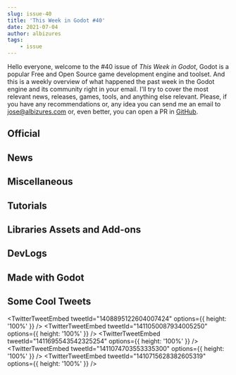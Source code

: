 ```yaml
---
slug: issue-40
title: 'This Week in Godot #40'
date: 2021-07-04
author: albizures
tags:
	- issue
---
```



Hello everyone, welcome to the #40 issue of _This Week in Godot_, Godot is a popular Free and Open Source game development engine and toolset. And this is a weekly overview of what happened the past week in the Godot engine and its community right in your email. I'll try to cover the most relevant news, releases, games, tools, and anything else relevant. Please, if you have any recommendations or, any idea you can send me an email to jose@albizures.com or, even better, you can open a PR in [GitHub](https://github.com/albizures/ThisWeekInGodot).

## Official

<Card
	author="Godot Engine"
	link="https://youtu.be/CrOI5HUAPCg"
	section="Official"
	label="GodotCon Online July 2021"
	description="Welcome to the July 2021 edition of GodotCon Online!"
	publisher="YouTube"
	icon="https://www.youtube.com/s/desktop/35e75ccf/img/favicon_144x144.png"
	cover="https://i.ytimg.com/vi/CrOI5HUAPCg/hqdefault.jpg"
	date="2021-07-03T00:00:00.000Z"
/>

<Card
	author="Godot Engine"
	link="https://godotengine.org/article/godot-web-progress-report-9"
	section="Official"
	label="Godot Web progress report #9: Godot Scripts <-> JavaScript Interface"
	description="No need to “eval”! A whole new interface to interact with JavaScript from Godot Scripts in Web exports, and a new API to prompt the user to download a file generated by Godot."
	publisher="Godot Engine"
	icon="https://godotengine.org/themes/godotengine/assets/favicon.png"
	cover="https://godotengine.org/storage/app/uploads/public/60c/dfe/795/60cdfe7956fca023522866.png"
	date="2021-06-30T09:00:00.000Z"
/>

<Card
	author="Godot Engine"
	link="https://godotengine.org/article/godot-xr-progress-update-june-2021"
	section="Official"
	label="Godot XR progress update June 2021"
	description="June 2021 update of the recent work done in relation to XR support in Godot."
	publisher="Godot Engine"
	icon="https://godotengine.org/themes/godotengine/assets/favicon.png"
	cover="https://godotengine.org/storage/app/uploads/public/60e/169/1fa/60e1691fab28c135981956.jpg"
	date="2021-07-04T09:00:00.000Z"
/>

<Card
	author="Godot Engine"
	link="https://youtu.be/g35xbKWF3ZQ"
	section="Official"
	label="Godot Live Q&A with engine developers – July 2021"
	description="July 2021’s live Q&A with core developers of Godot Engine!Tune in to a chat with core developers answering questions from Patreon supporters and from the liv..."
	publisher="YouTube"
	icon="https://www.youtube.com/s/desktop/35e75ccf/img/favicon_144x144.png"
	cover="https://i.ytimg.com/vi/g35xbKWF3ZQ/maxresdefault_live.jpg"
	date="2021-07-02T00:00:00.000Z"
/>

## News

<Card
	author="Gamefromscratch"
	link="https://youtu.be/urIwgvBec_o"
	section="News"
	label="GDScript 2.0 in Godot 4 -- What’s New?"
	description="Today we are checking out the new language features in GDScript 2.0, coming in the upcoming Godot 4 release... the one we are all waiting for."
	publisher="YouTube"
	icon="https://www.youtube.com/s/desktop/35e75ccf/img/favicon_144x144.png"
	cover="https://i.ytimg.com/vi/urIwgvBec_o/maxresdefault.jpg"
	date="2021-06-29T00:00:00.000Z"
/>

## Miscellaneous

<Card
	author="Chaff Dev"
	link="https://youtu.be/6AKPTrfJQFM"
	section="Miscellaneous"
	label="Lessons From My First Game Jam"
	description="This was my first time participating in my first Game Jam and I wanted to go over my experience and some of the lessons I learned from it."
	publisher="YouTube"
	icon="https://www.youtube.com/s/desktop/35e75ccf/img/favicon_144x144.png"
	cover="https://i.ytimg.com/vi/6AKPTrfJQFM/maxresdefault.jpg"
	date="2021-07-02T00:00:00.000Z"
/>

<Card
	author="MrEliptik"
	link="https://youtu.be/1VObniEyA3Q"
	section="Miscellaneous"
	label="3 services for online leaderboards in Godot"
	description="In this video I’m presenting you three services to create online leaderboards in Godot!"
	publisher="YouTube"
	icon="https://www.youtube.com/s/desktop/35e75ccf/img/favicon_144x144.png"
	cover="https://i.ytimg.com/vi/1VObniEyA3Q/maxresdefault.jpg"
	date="2021-07-01T00:00:00.000Z"
/>

<Card
	author="Red Alpha"
	link="https://youtu.be/G15QImzvj0U"
	section="Miscellaneous"
	label="Making a sliding card UI Godot"
	description="Just a simple UI which slide a card based on the pressed button direction."
	publisher="YouTube"
	icon="https://www.youtube.com/s/desktop/35e75ccf/img/favicon_144x144.png"
	cover="https://i.ytimg.com/vi/G15QImzvj0U/maxresdefault.jpg"
	date="2021-06-30T00:00:00.000Z"
/>

<Card
	author="CodingKaiju"
	link="https://youtu.be/u9QxJZTYky8"
	section="Miscellaneous"
	label="Wind Forces on SoftBodies & Jiggle Physics in Godot"
	description=""
	publisher="YouTube"
	icon="https://www.youtube.com/s/desktop/35e75ccf/img/favicon_144x144.png"
	cover="https://i.ytimg.com/vi/u9QxJZTYky8/maxresdefault.jpg"
	date="2021-06-30T00:00:00.000Z"
/>

## Tutorials

<Card
	author="Jon Topielski"
	link="https://youtu.be/_Z5eg9UvLRw"
	section="Tutorials"
	label="Stacked Sprites in Godot"
	description="Learn how to create stacked sprites in Godot to create a “fake 3d” look.To create sliced sprites, you can use Goxel or MagicaVoxel to create a voxel and then..."
	publisher="YouTube"
	icon="https://www.youtube.com/s/desktop/35e75ccf/img/favicon_144x144.png"
	cover="https://i.ytimg.com/vi/_Z5eg9UvLRw/maxresdefault.jpg"
	date="2021-07-02T00:00:00.000Z"
/>

<Card
	author="Juliano Petini"
	link="https://youtu.be/k7pJ6R9B0EU"
	section="Tutorials"
	label="Primeiros Passos na Godot #2 - Inserindo Sprite sheet 4 direções no player"
	description=""
	publisher="YouTube"
	icon="https://www.youtube.com/s/desktop/35e75ccf/img/favicon_144x144.png"
	cover="https://i.ytimg.com/vi/k7pJ6R9B0EU/hqdefault.jpg"
	date="2021-07-02T00:00:00.000Z"
/>

<Card
	author="John Ivess"
	link="https://youtu.be/18huW14dAYo"
	section="Tutorials"
	label="Soundtrack Player IN 5 MINUTES | Godot Tutorials"
	description="Having soundtracks in your game is crucial. Making a convenient system to play them is not less important."
	publisher="YouTube"
	icon="https://www.youtube.com/s/desktop/35e75ccf/img/favicon_144x144.png"
	cover="https://i.ytimg.com/vi/18huW14dAYo/hqdefault.jpg"
	date="2021-07-02T00:00:00.000Z"
/>

<Card
	author="Mean Gene Hacks"
	link="https://youtu.be/LeElQwgcqsA"
	section="Tutorials"
	label="Third Person Controller in C# | Godot 3.3+"
	description="Learn how to make a Third Person controller with C# in Godot. This controller supports smooth movements, jumping, camera collisions and shooting. It has edit..."
	publisher="YouTube"
	icon="https://www.youtube.com/s/desktop/35e75ccf/img/favicon_144x144.png"
	cover="https://i.ytimg.com/vi/LeElQwgcqsA/maxresdefault.jpg"
	date="2021-07-01T00:00:00.000Z"
/>

<Card
	author="Blender Lets Play!"
	link="https://youtu.be/-N5ETg6cBu0"
	section="Tutorials"
	label="Godot 3.3 Android Development Setup"
	description="Set up Godot 3.3 for making games on android.We cover configuring one-click deploy; installing Android Development studio; and Android Exports.Video Links:ht..."
	publisher="YouTube"
	icon="https://www.youtube.com/s/desktop/35e75ccf/img/favicon_144x144.png"
	cover="https://i.ytimg.com/vi/-N5ETg6cBu0/hqdefault.jpg"
	date="2021-06-27T00:00:00.000Z"
/>

<Card
	author="Davies dev"
	link="https://youtu.be/-ECyrDIgvTQ"
	section="Tutorials"
	label="How to make a top-down shooter in godot"
	description=""
	publisher="YouTube"
	icon="https://www.youtube.com/s/desktop/35e75ccf/img/favicon_144x144.png"
	cover="https://i.ytimg.com/vi/-ECyrDIgvTQ/maxresdefault.jpg"
	date="2021-06-29T00:00:00.000Z"
/>

<Card
	author="ByteSeb"
	link="https://youtu.be/E1ESf1EWqsk"
	section="Tutorials"
	label="Character Customization Tutorial for Godot #3: Random NPC Generation"
	description="Today, I will teach you how to achieve a basic random NPC generation based on the customization system that we have made through the series.“A platformer in ..."
	publisher="YouTube"
	icon="https://www.youtube.com/s/desktop/35e75ccf/img/favicon_144.png"
	cover="https://i.ytimg.com/vi/E1ESf1EWqsk/maxresdefault.jpg"
	date="2021-06-29T00:00:00.000Z"
/>

<Card
	author="David Snopek"
	link="https://www.snopekgames.com/tutorial/2021/how-use-webrtc-godot-nakama-signalling-server"
	section="Tutorials"
	label="How to use WebRTC in Godot... with Nakama as the signalling server!"
	description="WebRTC is a great peer-to-peer networking protocol for games"
	publisher="Snopek Games"
	icon="https://godotengine.org/themes/godotengine/assets/favicon.png"
	cover="https://www.snopekgames.com/sites/default/files/styles/panopoly_images_quarter_3x/public/2021-06/webrtc_nakama_logo_card.png?itok=foLLYisa"
	date="2021-06-29T00:00:00.000Z"
/>

<Card
	author="Ville Mäntylä"
	link="https://youtu.be/arVAHRIZioY"
	section="Tutorials"
	label="Analog Stick Movement for Controllers - Godot Tutorial"
	description="Left analog stick movement for controllers. How to get a nice round feeling instead of a square deadzone."
	publisher="YouTube"
	icon="https://www.youtube.com/s/desktop/35e75ccf/img/favicon_144x144.png"
	cover="https://i.ytimg.com/vi/arVAHRIZioY/maxresdefault.jpg"
	date="2021-06-27T00:00:00.000Z"
/>

<Card
	author="RobThePole"
	link="https://youtu.be/3bGuOd96PuE"
	section="Tutorials"
	label="Godot Platformer Tutorial Episode 10"
	description="Video series in which I will cover the basics of creating a platformer game.In this video are going to setup the coin to use the basePick node we created and..."
	publisher="YouTube"
	icon="https://www.youtube.com/s/desktop/35e75ccf/img/favicon_144x144.png"
	cover="https://i.ytimg.com/vi/3bGuOd96PuE/maxresdefault.jpg"
	date="2021-06-27T00:00:00.000Z"
/>

<Card
	author="Gawe Game"
	link="https://youtu.be/_tRDyDP2XuE"
	section="Tutorials"
	label="GUI penghitung koin yang diambil - Bagian #14: Gawe Game Platformer 2D"
	description="Video ke-14 dari seri tutorial pembuatan game platformer 2D dengan Godot."
	publisher="YouTube"
	icon="https://www.youtube.com/s/desktop/35e75ccf/img/favicon_144x144.png"
	cover="https://i.ytimg.com/vi/_tRDyDP2XuE/hqdefault.jpg"
	date="2021-06-26T00:00:00.000Z"
/>

<Card
	author="PlayWithFurcifer"
	link="https://youtu.be/13V_5xpZgt4"
	section="Tutorials"
	label="EASY Black Hole (also contains a shockwave) | Godot Engine Tutorial"
	description="Learn how to create and customize a black hole shader in Godot. It just looks so cool!"
	publisher="YouTube"
	icon="https://www.youtube.com/s/desktop/35e75ccf/img/favicon_144x144.png"
	cover="https://i.ytimg.com/vi/13V_5xpZgt4/hqdefault.jpg"
	date="2021-06-27T00:00:00.000Z"
/>

## Libraries Assets and Add-ons

<Card
	author="pend00"
	link="https://godotshaders.com/shader/energy-beams/"
	section="Libraries Assets and Add-ons"
	label="Energy Beams"
	description="A versatile shader to make energy beams or lasers."
	publisher="Godot Shaders"
	icon="https://godotshaders.com/wp-content/uploads/2021/01/favicon.png"
	cover="http://godotshaders.com/wp-content/uploads/2021/01/energybeams.jpg"
	date="2021-07-02T23:07:03.000Z"
/>

<Card
	author="Perfoon"
	link="https://godotengine.org/asset-library/asset/976"
	section="Libraries Assets and Add-ons"
	label="Multirun"
	description="Multirun allows starting multiple game instances at once."
	publisher="Godot Asset Library"
	icon="https://godotengine.org/themes/godotengine/assets/favicon.png"
	cover="https://github.com/perfoon/Multirun/raw/main/screenshots/MultirunIcon.png"
	date="2021-07-04"
/>

<Card
	author="arlez80"
	link="https://godotshaders.com/shader/smoke-shader/"
	section="Libraries Assets and Add-ons"
	label="Smoke Shader"
	description="A (Billboard) Smoke Shader."
	publisher="Godot Shaders"
	icon="https://godotshaders.com/wp-content/uploads/2021/01/favicon.png"
	cover="https://godotshaders.com/wp-content/uploads/2021/01/kemuri.png"
	date="2021-07-01T11:33:17.000Z"
/>

<Card
	author="hgouveia"
	link="https://godotshaders.com/shader/toon-water-shader/"
	section="Libraries Assets and Add-ons"
	label="Toon Water Shader"
	description="This is a port from the original unity shader"
	publisher="Godot Shaders"
	icon="https://godotshaders.com/wp-content/uploads/2021/01/favicon.png"
	cover="http://godotshaders.com/wp-content/uploads/2021/01/preview-1.jpg"
	date="2021-06-30T16:32:58.000Z"
/>

<Card
	author="Hei"
	link="https://godotshaders.com/shader/texture-population-using-texture/"
	section="Libraries Assets and Add-ons"
	label="Texture population using Texture"
	description="Have you ever wanted to play Bad Apple using only godot icons? Well look no more."
	publisher="Godot Shaders"
	icon="https://godotshaders.com/wp-content/uploads/2021/01/favicon.png"
	cover="http://godotshaders.com/wp-content/uploads/2021/01/TouhouImage.png"
	date="2021-06-27T22:04:23.000Z"
/>

<Card
	author="Mux213"
	link="https://godotengine.org/asset-library/asset/986"
	section="Libraries Assets and Add-ons"
	label="OpenXR Plugin"
	description="This plugin adds OpenXR support to Godot."
	publisher="Godot Asset Library"
	icon="https://godotengine.org/themes/godotengine/assets/favicon.png"
	cover="https://github.com/GodotVR/godot_openxr/raw/master/demo/addons/godot-openxr/icon.png"
	date="2021-06-29"
/>

<Card
	author="veloc1"
	link="https://godotshaders.com/shader/sprite-perspective-correection/"
	section="Libraries Assets and Add-ons"
	label="Sprite Perspective Correection"
	description="Add some depth with fake z-coordinate to 2d game."
	publisher="Godot Shaders"
	icon="https://godotshaders.com/wp-content/uploads/2021/01/favicon.png"
	cover="https://godotshaders.com/wp-content/uploads/2021/01/Sprite-0001.png"
	date="2021-06-29T20:25:07.000Z"
/>

<Card
	author="mavcito"
	link="https://godotengine.org/asset-library/asset/473"
	section="Libraries Assets and Add-ons"
	label="Godot Touch Input Manager"
	description="Godot Touch Input Manager (GDTIM) is a script to handle touch input."
	publisher="Godot Asset Library"
	icon="https://godotengine.org/themes/godotengine/assets/favicon.png"
	cover="https://i.imgur.com/U0zmqj3.png"
	date="2021-07-04"
/>

## DevLogs

<Card
	author="xen"
	link="https://youtu.be/jX8E-Grx39g"
	section="DevLogs"
	label="Making a level editor for my game - Chemistry puzzle game devlog #1"
	description="doing a big ole puzzle game in godot yessir miller"
	publisher="YouTube"
	icon="https://www.youtube.com/s/desktop/35e75ccf/img/favicon_144x144.png"
	cover="https://i.ytimg.com/vi/jX8E-Grx39g/hqdefault.jpg"
	date="2021-07-03T00:00:00.000Z"
/>

<Card
	author="Jimmy"
	link="https://youtu.be/AEff6XTvo8M"
	section="DevLogs"
	label="Making a Boss Rush Game where the Player has multiple Phases - Devlog"
	description="Yea epic boss fight time"
	publisher="YouTube"
	icon="https://www.youtube.com/s/desktop/35e75ccf/img/favicon_144x144.png"
	cover="https://i.ytimg.com/vi/AEff6XTvo8M/maxresdefault.jpg"
	date="2021-07-01T00:00:00.000Z"
/>

<Card
	author="Kasper Frandsen"
	link="https://youtu.be/7Rq0LehSFiE"
	section="DevLogs"
	label="How Good Can I Make Godot Look - Desert"
	description="I hope this will be the first in a series of 3D test scenes to test mine and Godot's graphical capabilities."
	publisher="YouTube"
	icon="https://www.youtube.com/s/desktop/35e75ccf/img/favicon_144x144.png"
	cover="https://i.ytimg.com/vi/7Rq0LehSFiE/maxresdefault.jpg"
	date="2021-07-01T00:00:00.000Z"
/>

<Card
	author="yourgeekeric"
	link="https://youtu.be/Fjl9MuBHXnE"
	section="DevLogs"
	label="Adding New Slimes! for my Tower Defense Game | Stop The Slimes Devlog"
	description="This week I released a demo for my tower defense game Stop The Slimes on Itch.io!"
	publisher="YouTube"
	icon="https://www.youtube.com/s/desktop/35e75ccf/img/favicon_144x144.png"
	cover="https://i.ytimg.com/vi/Fjl9MuBHXnE/maxresdefault.jpg"
	date="2021-07-01T00:00:00.000Z"
/>

<Card
	author="Ivy Sly"
	link="https://youtu.be/6SvQ-T9-BXM"
	section="DevLogs"
	label="Rocket Sword Game devlog #1 (Godot Engine)"
	description=""
	publisher="YouTube"
	icon="https://www.youtube.com/s/desktop/35e75ccf/img/favicon_144x144.png"
	cover="https://i.ytimg.com/vi/6SvQ-T9-BXM/hqdefault.jpg"
	date="2021-06-29T00:00:00.000Z"
/>

<Card
	author="Saiponath Games"
	link="https://youtu.be/jq8wBwi0F7I"
	section="DevLogs"
	label="OpenSkyCity Devlog #32"
	description="Hello, Sairam here from Saiponath Games. OpenSkyCity is a city building game, assuming that you’ve seen the name of the game."
	publisher="YouTube"
	icon="https://www.youtube.com/s/desktop/35e75ccf/img/favicon_144x144.png"
	cover="https://i.ytimg.com/vi/jq8wBwi0F7I/hqdefault.jpg"
	date="2021-06-27T00:00:00.000Z"
/>

<Card
	author="OraNN"
	link="https://youtu.be/08ZoBX3p2t4"
	section="DevLogs"
	label="Astreterre - Devlog 02 - English Version - Combat system"
	description="Devlog 02 - English Version - Combat systemToday, I present the beginning of the turn-based system of combat..."
	publisher="YouTube"
	icon="https://www.youtube.com/s/desktop/35e75ccf/img/favicon_144x144.png"
	cover="https://i.ytimg.com/vi/08ZoBX3p2t4/maxresdefault.jpg"
	date="2021-07-03T00:00:00.000Z"
/>

<Card
	author="This Is Vini"
	link="https://youtu.be/sCZFttl8TZk"
	section="DevLogs"
	label="Replacing image colors (i.e hair, skin, clothes) in Godot - Far Star Game Devlog #12"
	description="In this video I show 3 different methods to change colors from parts of images in Godot."
	publisher="YouTube"
	icon="https://www.youtube.com/s/desktop/35e75ccf/img/favicon_144x144.png"
	cover="https://i.ytimg.com/vi/sCZFttl8TZk/maxresdefault.jpg"
	date="2021-07-01T00:00:00.000Z"
/>

<Card
	author="Tissue Inu"
	link="https://youtu.be/txLLHucH6NE"
	section="DevLogs"
	label="Making a Godot Game While Working Full-time | Quetzal Devlog #1"
	description="After learning from my own past mistakes, I’m restarting a game I began in 2019 using GameMaker Studio 2. This time around, I’ve switched to Godot as I feel ..."
	publisher="YouTube"
	icon="https://www.youtube.com/s/desktop/35e75ccf/img/favicon_144x144.png"
	cover="https://i.ytimg.com/vi/txLLHucH6NE/maxresdefault.jpg"
	date="2021-07-03T00:00:00.000Z"
/>

## Made with Godot

<Card
	author="Wild Pluto"
	link="https://youtu.be/srFhg5t-HO8"
	section="Made with Godot"
	label="Food Frenzy – Gameplay Trailer (Work in Progress)"
	description=""
	publisher="YouTube"
	icon="https://www.youtube.com/s/desktop/35e75ccf/img/favicon_144x144.png"
	cover="https://i.ytimg.com/vi/srFhg5t-HO8/maxresdefault.jpg"
	date="2021-07-04T00:00:00.000Z"
/>

<Card
	author="MF Project"
	link="https://mfproject.itch.io/tdsotm"
	section="Made with Godot"
	label="The Dark Side of the Moon"
	description="Play in your browser"
	publisher="itch.io"
	icon="https://img.itch.zone/aW1nLzYzNzkyOTIucG5n/32x32%23/o9EFf5.png"
	cover="https://img.itch.zone/aW1nLzYzNzkyOTIucG5n/original/NXn1ij.png"
	date="2021-06-29T15:47:14.545Z"
/>

<Card
	author="u/Dreadlocks_Dude"
	link="https://www.reddit.com/r/godot/comments/odj4bx/tried_to_create_a_cave_generator_got_a/"
	section="Made with Godot"
	label="Tried to create a cave generator, got a screensaver. Still a win."
	description=""
	publisher="reddit"
	icon="https://www.redditstatic.com/desktop2x/img/favicon/android-icon-192x192.png"
	cover="https://external-preview.redd.it/72LrRh6XxoqDI6AeyJxWBne7rk4xHQRl5pvUBVz6edU.png?format=pjpg&auto=webp&s=c79976f2be7e49ce3958db908a18536e1cffeb96"
	date="2021-07-04T00:00:00.000Z"
/>

<Card
	author="u/DoubleDollopped"
	link="https://www.reddit.com/r/godot/comments/odhjqn/playing_with_noise_in_godot_can_be_so_mesmerising/"
	section="Made with Godot"
	label="Playing with noise in Godot can be so mesmerising! (inspired by The Coding Train)"
	description=""
	publisher="reddit"
	icon="https://www.redditstatic.com/desktop2x/img/favicon/android-icon-192x192.png"
	cover="https://external-preview.redd.it/XE4Fqca4o4VM2QG3e1YeECtKk3YcFU3lRudRdz1LhgI.png?format=pjpg&auto=webp&s=38f46b299be3608be8abc27a85dc2da07e5adb14"
	date="2021-07-04T00:00:00.000Z"
/>

<Card
	author="A Bit Awake"
	link="https://youtu.be/N1FWbLZFhVE"
	section="Made with Godot"
	label="Helms of Fury - Godot Showreel Submission 2021"
	description="Helms of Fury is an action roguelike using procedural generation, with a focus on collecting items that become your abilities, a deep progression system with..."
	publisher="YouTube"
	icon="https://www.youtube.com/s/desktop/35e75ccf/img/favicon_144x144.png"
	cover="https://i.ytimg.com/vi/N1FWbLZFhVE/maxresdefault.jpg"
	date="2021-06-30T00:00:00.000Z"
/>

<Card
	author="Creamsicle"
	link="https://youtu.be/hPXzy7ETmLQ&t=1s"
	section="Made with Godot"
	label="The Four Color Theorem - Release Trailer"
	description=""
	publisher="YouTube"
	icon="https://www.youtube.com/s/desktop/35e75ccf/img/favicon_144x144.png"
	cover="https://i.ytimg.com/vi/hPXzy7ETmLQ/maxresdefault.jpg"
	date="2021-06-29T00:00:00.000Z"
/>

<Card
	author="Wolfe"
	link="https://lupine-vidya.itch.io/gdsim"
	section="Made with Godot"
	label="GDSim"
	description="Driving simulator prototype made with Godot"
	publisher="itch.io"
	icon="https://img.itch.zone/aW1nLzYzODc4MDQucG5n/32x32%23/xO9D%2FF.png"
	cover="https://img.itch.zone/aW1nLzU1ODAyMTguanBn/original/a%2FHPSy.jpg"
	date="2021-07-03T21:36:37.812Z"
/>

<Card
	author="Gamedevboi"
	link="https://youtu.be/5WcpME8_2o4"
	section="Made with Godot"
	label="Versteckt Gameplay Trailer"
	description=""
	publisher="YouTube"
	icon="https://www.youtube.com/s/desktop/35e75ccf/img/favicon_144x144.png"
	cover="https://i.ytimg.com/vi/5WcpME8_2o4/maxresdefault.jpg"
	date="2021-06-30T00:00:00.000Z"
/>

<Card
	author="Rise"
	link="https://store.steampowered.com/app/1646710/Demon_Cycle/"
	section="Made with Godot"
	label="Demon Cycle on Steam"
	description="Demon Cycle is a casual strategy game, where luck favors the prepared. You have limited turns to make enough coins to pass the floor."
	publisher="Steam"
	icon="https://store.steampowered.com/favicon.ico"
	cover="https://cdn.cloudflare.steamstatic.com/steam/apps/1646710/capsule_616x353.jpg?t=1624975018"
	date="2021-06-29T09:00:00.000Z"
/>

<Card
	author="Pawn Games"
	link="https://youtu.be/Y5fGko-2Xhw"
	section="Made with Godot"
	label="Godot Experiments #7.5 - Modular vehicle building"
	description="Godot modular physics object builder"
	publisher="YouTube"
	icon="https://www.youtube.com/s/desktop/35e75ccf/img/favicon_144x144.png"
	cover="https://i.ytimg.com/vi/Y5fGko-2Xhw/hqdefault.jpg"
	date="2021-06-27T00:00:00.000Z"
/>

<Card
	author="GGBot"
	link="https://play.google.com/store/apps/details?id=com.ggbot.ahandsomestory.demo"
	section="Made with Godot"
	label="A Handsome Story Demo"
	description="Hand-drawn platformer with pen and paper"
	publisher="Apps on Google Play"
	icon="https://www.gstatic.com/android/market_images/web/favicon_v2.ico"
	cover="https://play-lh.googleusercontent.com/IA16YDj6jjmCd3noD9v93MBsgfrQompC5Gc6cwistZ-XER0Q9YOlqYGME9kJ78AfLB6k"
	date="2021-06-29T00:00:00.000Z"
/>

<Card
	author="Sotenbox Studios"
	link="https://youtu.be/MU1m4FAwl-E"
	section="Made with Godot"
	label="Manic Driller - Launch trailer"
	description="Manic Driller is an arcade puzzle game for mobile."
	publisher="YouTube"
	icon="https://www.youtube.com/s/desktop/35e75ccf/img/favicon_144x144.png"
	cover="https://i.ytimg.com/vi/MU1m4FAwl-E/maxresdefault.jpg"
	date="2021-06-26T00:00:00.000Z"
/>

<Card
	author="Vortrux"
	link="https://gotm.io/vortrux/warriors-gamble"
	section="Made with Godot"
	label="Warrior's Gamble"
	description="The Warrior's Gamble is a game about a man fighting to give their child a rich life by battling in the arena, which is the most..."
	publisher="gotm.io"
	icon="https://gotm.io/icons/icon-512x512.png?v=3bcf1e44fdc2e6003d542d862e4856a7"
	cover="https://gotm.io/static/icon2-512-2f6a9604360bfa784629182c10914e98.png"
/>

## Some Cool Tweets

<TwitterTweetEmbed tweetId="1408895122604007424" options={{ height: '100%' }} />
<TwitterTweetEmbed tweetId="1411050087934005250" options={{ height: '100%' }} />
<TwitterTweetEmbed tweetId="1411695543542325254" options={{ height: '100%' }} />
<TwitterTweetEmbed tweetId="1411074703553335300" options={{ height: '100%' }} />
<TwitterTweetEmbed tweetId="1410715628382605319" options={{ height: '100%' }} />
